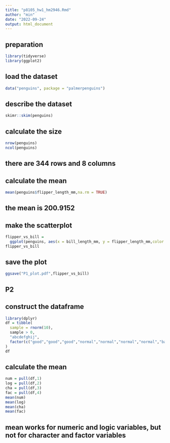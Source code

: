 ```yaml
---
title: "p8105_hw1_hm2946.Rmd"
author: "min"
date: "2022-09-24"
output: html_document
---
```

## preparation
```r
library(tidyverse)
library(ggplot2)
```


## load the dataset
```r
data("penguins", package = "palmerpenguins")
```


## describe the dataset
```r
skimr::skim(penguins)
```


## calculate the size
```r
nrow(penguins)
ncol(penguins)
```
## there are 344 rows and 8 columns


## calculate the mean
```r
mean(penguins$flipper_length_mm,na.rm = TRUE)
```
## the mean is 200.9152


## make the scatterplot
```r
flipper_vs_bill = 
  ggplot(penguins, aes(x = bill_length_mm, y = flipper_length_mm,color = species)) + geom_point()
flipper_vs_bill
```


## save the plot
```r
ggsave("P1_plot.pdf",flipper_vs_bill)
```

## P2
## construct the dataframe
```r
library(dplyr)
df = tibble(
  sample = rnorm(10),
  sample > 0,
  "abcdefghij",
  factor(c("good","good","good","normal","normal","normal","normal","bad","bad","bad"))
)
df
```


## calculate the mean
```r
num = pull(df,1)
log = pull(df,2)
cha = pull(df,3)
fac = pull(df,4)
mean(num)
mean(log)
mean(cha)
mean(fac)
```
## mean works for numeric and logic variables, but not for character and factor variables

